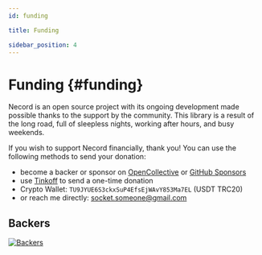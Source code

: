 ```yaml
---
id: funding

title: Funding

sidebar_position: 4
---
```


# Funding {#funding}

Necord is an open source project with its ongoing development made possible thanks to the support by the community.
This library is a result of the long road, full of sleepless nights, working after hours, and busy weekends.

If you wish to support Necord financially, thank you!
You can use the following methods to send your donation:

-   become a backer or sponsor on [OpenCollective](https://opencollective.com/necord) or [GitHub Sponsors](https://github.com/sponsors/necordjs)
-   use [Tinkoff](https://www.tinkoff.ru/rm/filippov.aleksey372/YN6Ob51146) to send a one-time donation
-   Crypto Wallet: `TU9JYUE6S3ckxSuP4EfsEjWAvY853Ma7EL` (USDT TRC20)
-   or reach me directly: [socket.someone@gmail.com](mailto:socket.someone@gmail.com)

## Backers

<a href="https://opencollective.com/necord" target="_blank"><img src="https://opencollective.com/necord/backers.svg?width=1000" alt="Backers" /></a>

